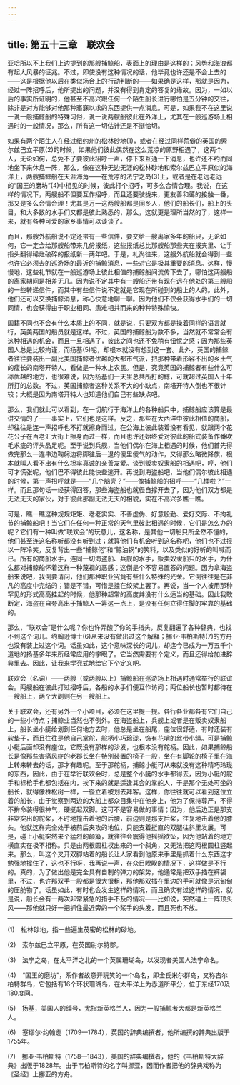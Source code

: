 ```yaml
---
---
---
```

title: 第五十三章　联欢会
---






亚哈所以不上我们上边提到的那艘捕鲸船，表面上的理由是这样的：风势和海浪都有起大风暴的征兆。不过，即使没有这种情况的话，他毕竟也许还是不会上去的——这是根据他以后在类似场合上的行动判断的——如果确是这样，那就是因为，经过一阵招呼后，他所提出的问题，并没有得到肯定的答复的缘故。因为，一如以后的事实所证明的，他甚至不高兴跟任何一个陌生船长进行哪怕是五分钟的交往，除非是对方能够对他那种寤寐以求的东西提供一点消息。可是，如果我不在这里说一说一般捕鲸船的特殊习俗，说一说两艘船彼此在外洋上，尤其在一般巡游场上相遇时的一般情况，那么，所有这一切估计还是不挺恰切。

如果有两个陌生人在经过纽约州的松林砂地(1)，或者在经过同样荒僻的英国的索尔兹巴立平原(2)的时候，如果他们彼此偶然在这么荒凉的原野相遇了，这两个人，无论如何，总免不了要彼此招呼一声，停下来互通一下消息，也许还不约而同地坐下来休息一阵，那么，像在这种无边无涯的松林砂地和索尔兹巴立平原似的海洋上，两艘捕鲸船在天涯海角——在荒凉的法宁之岛(3)上，或者是在老远老远的“国王的磨坊”(4)中相见的时候，彼此打个招呼，可多么合情合理。我说，在这样的情况下，两艘船不但要互作招呼，而且还要驶拢来，更友善和蔼的接触一番，那又是多么合情合理！尤其是万一这两艘船都是同乡人，他们的船长们，船上的头目，和大多数的水手们又都是彼此熟悉的，那么，这就更是理所当然的了，这样一来，就有各种可爱的家乡事情可以谈谈了。

而且，那艘外航船说不定还带有一些信件，要交给一艘离家多年的船只，无论如何，它一定会给那艘船带来几份报纸，这些报纸总比那艘船那些夹在报夹里、让手指头翻得稀烂破碎的报纸新一两年吧。于是，礼尚往来，这艘外航船就会得到一些也许它必须去的巡游场的最近的捕鲸消息，一些对它是极其重要的消息。这样，慢慢地，这些礼节就在一般巡游场上彼此相值的捕鲸船间流传下去了，哪怕这两艘船的离家期间是相差无几。因为说不定其中有一艘船还带有现在远在他处的第三艘船的一些转递信件，而其中有些信件说不定就是它现在所碰到的船上的人的。此外，他们还可以交换捕鲸消息，称心快意地聊一聊。因为他们不仅会获得水手们的一切同情，也会获得由于职业相同、患难相共而来的种种特殊愉快。

国籍不同也不会有什么本质上的不同，就是说，只要双方都是操着同样的语言就行，英美两国的船员就是这样。不过，英国的捕鲸船为数不多，当然就不常常会有这种相遇的机会，而且一旦相遇了，彼此之间也还不免稍有忸怩之感；因为那些英国人总是比较拘谨，而扬基(5)呢，却根本就没有想到这一套。此外，英国的捕鲸者往往要装出一副比美国捕鲸者优越的大都市气派，把那种带着形容不出的乡土气的瘦长的南塔开特人，看做是一种水上农民。但是，究竟英国的捕鲸者有些什么可称优越的地方，也很难说，因为扬基们一天里总共所打的鲸，可就超过英国人十年所打的总数。不过，英国捕鲸者这种关系不大的小缺点，南塔开特人倒也不很计较；大概是因为南塔开特人也知道他们自己有些缺点吧。

那么，我们就此可以看到，在一切航行于海洋上的各种船只中，捕鲸船应该算是最讲交情的了——事实上，它们也是这样。反之，那些在大西洋中彼此相值的商船，却往往是连一声招呼也不打就擦身而过，在公海上彼此装着没有看见，就跟两个花花公子在百老汇大街上擦身而过一样，而且也许还始终爱对彼此的船式装备作番吹毛求疵的评头品足呢。至于说到兵舰，当他们偶尔在海上相遇的时候，他们首先得做完那么一连串边鞠躬边将脚往后一退的傻里傻气的动作，又得那么略微降旗，根本就叫人看不出有什么坦率真诚的亲善友爱。谈到贩卖奴隶船的相遇吧，哼，他们可才慌张呢，他们巴不得彼此能快些逃开。再说到海盗船吧，当他们偶尔彼此相遇的时候，第一声招呼就是——“几个脑壳？”——像捕鲸船的招呼——“几桶啦？”一样。而且那句话一经获得回答，那些海盗船也就径自撑开去了，因为他们双方都是无法无天的家伙，对于彼此那副无法无天的相貌，实在不高兴多瞧一瞧。

可是，瞧一瞧这种规规矩矩、老老实实、不善虚伪、好意殷勤、爱好交际、不拘礼节的捕鲸船吧！当它们在任何一种正常的天气里彼此相遇的时候，它们是怎么办的呢？它们有一种叫做“联欢会”的玩意儿，这名称，是其他一切船只所全然不懂的，他们甚至连这名称听都没有听到过；就算他们有机会听到这名称吧，他们也不过报以一阵冷笑，反复背出一些“捕鲸佬”和“鲸油锅”的笑料，以及类似的好听的叫喊而已。所有的商船水手，连同一切海盗船、兵舰的水手，贩卖奴隶船只的水手，为什么都对捕鲸船怀着这样一种蔑视的恶感；这倒是个不容易置答的问题。因为拿海盗船来说吧，我倒要请问，他们那种职业究竟有些什么特殊的光荣。它倒往往是在非凡的高度中完结的；错是不错，可惜是挂在绞架上罢了。再说，当一个人被用那种罕见的形式高高挂起的时候，他那种超常的高度并没有什么适当的基础。因此我敢断定，海盗在自夸高出于捕鲸人一筹这一点上，是没有任何立得住脚的牢靠的基础的。

那么，“联欢会”是什么呢？你也许弄酸了你的手指头，反复翻遍了各种辞典，也找不到这个词儿。约翰逊博士(6)从来没有做出过这个解释；挪亚·韦柏斯特(7)的方舟也没有装上过这个词。话虽如此，这个意味深长的词儿，却迄今已成为一万五千个道地的扬基多年来所经常应用的字眼了。它当然需要有个定义，而且还得给加进辞典里去。因此，让我来学究式地给它下个定义吧。

联欢会（名词）——两艘（或两艘以上）捕鲸船在巡游场上相遇时通常举行的联谊会。两艘船在彼此打过招呼后，各船的水手们便互作访问；两位船长也暂时都待在一艘船上，两个大副则在另一艘船上。

关于联欢会，还有另外一个小项目，必须在这里提一提。各行各业都各有它们自己的一些小特点；捕鲸业当然也不例外。在海盗船上，兵舰上或者是在贩卖奴隶船上，船长坐小艇给划到任何地方去时，他总是坐在船尾，座位很舒适，有时还装有软垫子，而且往往是他自己掌舵，舵柄小巧玲珑，饰有花哨的丝带小绳。可是捕鲸小艇后面却没有座位，它既没有那样的沙发，也根本没有舵柄。因此，如果捕鲸船长是像那些害痛风症的老郡长坐在特别装置的椅子一般，坐在有脚轮的椅子里在海上转来转去的话，那才有趣呢。至于那舵柄，捕鲸小艇可从来就没有这种精巧玲珑的东西，因此，由于在举行联欢会时，总是整个小艇的水手都得去，因为小艇的舵手和标枪手也都包括在内，挨下来的就是适逢其会的掌舵人，于是那个无处可坐的船长，就得像株松树一样，一径立着被划去拜客。这样，你往往就可以看到这位立着的船长，由于觉察到两边的大船上都众目集中在他身上，他为了保持尊严，不得不拚命装得很神气，硬挺起双脚。这可不是容易做的事情；因为，他后边正是那支非常突出的舵桨，不时地撞击着他的后腰，前边则是那支后桨，往复地击着他的膝头。他就这样完全处于被前后夹攻的地位，只能支着挺直的双腿往斜里发展。可是，碰上小艇突然来个猛烈的颠簸，就往往会震得他摇摇欲坠，因为他站着的地方横直实在极不相称。只是由两根圆柱杈出来的一个斜角，又无法把这两根圆柱竖起来。那么，叫这个叉开双脚站着的船长让人家看到他原来手里是抓着什么东西这才勉强地撑住了，这也不行呀，我再说一声，在众目睽睽的情况下，这样做是不行的。真的，为了做出他是完全具有自制的弹力的架势，他通常是把双手插在裤袋里，不过，也许那双手一般都是很大很粗，那他那双插在里边的手可就像是沉甸甸的压舱物了。话虽如此，有时也会发生这样的情况，而且确实有过这样的情况，就是说，船长会有一两次非常紧急的措手不及的情况——比如说，突然碰上一阵顶头风——那他就只好一把抓住最近旁的一个桨手的头发，而且死也不放。





* * *



(1)　松林砂地，指一些遍生茂密的松林的砂地。

(2)　索尔兹巴立平原，在英国尉尔特郡。

(3)　法宁之岛，在太平洋之北的一个英属珊瑚岛，以发现者美国人法宁命名。

(4)　“国王的磨坊”，系作者故意开玩笑的一个岛名，即金氏米尔群岛，又称吉尔柏特群岛，它包括有16个环状珊瑚岛，在太平洋上为赤道所平分，位于东经170及180度间。

(5)　扬基，美国人的绰号，尤指新英格兰人，因为一般捕鲸者大都是新英格兰人。

(6)　塞缪尔·约翰逊（1709—1784），英国的辞典编撰者，他所编撰的辞典出版于1755年。

(7)　挪亚·韦柏斯特（1758—1843），美国的辞典编撰者，他的《韦柏斯特大辞典》出版于1828年。由于韦柏斯特的名字叫挪亚，因而作者把他的辞典戏称为《圣经》上挪亚的方舟。